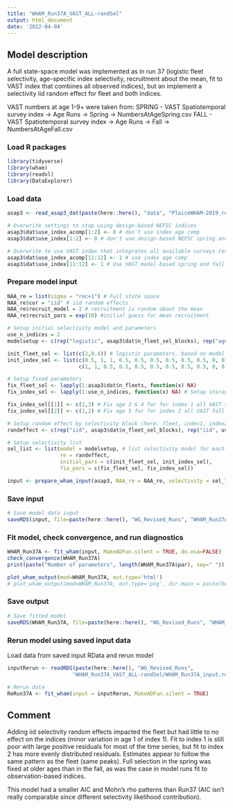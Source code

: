 ```yaml
---
title: "WHAM_Run37A_VAST_ALL-randSel"
output: html_document
date: '2022-04-04'
---
```


## Model description
A full state-space model was implemented as in run 37 (logistic fleet selectivity, age-specific index selectivity, recruitment about the mean, fit to VAST index that combines all observed indices), but an implement a selectivity iid random effect for fleet and both indices. 

VAST numbers at age 1-9+ were taken from:
SPRING
- VAST Spatiotemporal survey index -> Age Runs -> Spring -> NumbersAtAgeSpring.csv
FALL
- VAST Spatiotemporal survey index -> Age Runs -> Fall -> NumbersAtAgeFall.csv

### Load R packages
```r
library(tidyverse)
library(wham)
library(readxl)
library(DataExplorer)
```

### Load data
```r
asap3 <- read_asap3_dat(paste(here::here(), "data", "PlaiceWHAM-2019_revised_NEFSC-LW-WAA_StateVASTIndices.DAT", sep="/"))

# Overwrite settings to stop using design-based NEFSC indices
asap3$dat$use_index_acomp[1:2] <- 0 # don't use index age comp
asap3$dat$use_index[1:2] <- 0 # don't use design-based NEFSC spring and fall indices

# Overwrite to use VAST index that integrates all available surveys (except LPUE index)
asap3$dat$use_index_acomp[11:12] <- 1 # use index age comp
asap3$dat$use_index[11:12] <- 1 # Use VAST model-based spring and fall indices

```

### Prepare model input
```r
NAA_re = list(sigma = "rec+1") # Full state space
NAA_re$cor = "iid" # iid random effects
NAA_re$recruit_model = 2 # recruitment is random about the mean
NAA_re$recruit_pars = exp(10) #initial guess for mean recruitment

# Setup initial selectivity model and parameters
use_n_indices = 2
modelsetup <- c(rep("logistic", asap3$dat$n_fleet_sel_blocks), rep("age-specific", use_n_indices))

init_fleet_sel <- list(c(2,0.4)) # logistic parameters, based on model type
init_index_sel <- list(c(0.5, 1, 1, 0.5, 0.5, 0.5, 0.5, 0.5, 0.5, 0, 0), # all VAST spring
                       c(1, 1, 0.5, 0.5, 0.5, 0.5, 0.5, 0.5, 0.5, 0, 0)) # all VAST fall

# Setup fixed parameters
fix_fleet_sel <- lapply(1:asap3$dat$n_fleets, function(x) NA) 
fix_index_sel <- lapply(1:use_n_indices, function(x) NA) # Setup storage object to populate 

fix_index_sel[[1]] <- c(2,3) # Fix age 3 & 4 for for index 1 all VAST spring
fix_index_sel[[2]] <- c(1,2) # Fix age 5 for for index 2 all VAST fall

# Setup random effect by selectivity block (here: fleet, index1, index2)
randeffect <- c(rep("iid", asap3$dat$n_fleet_sel_blocks), rep("iid", use_n_indices))

# Setup selectivity list
sel_list <- list(model = modelsetup, # list selectivity model for each fleet and index
                 re = randeffect,
                 initial_pars = c(init_fleet_sel, init_index_sel),
                 fix_pars = c(fix_fleet_sel, fix_index_sel))

input <- prepare_wham_input(asap3, NAA_re = NAA_re, selectivity = sel_list, model_name = "WHAM_Run37A") 
```

### Save input
```r
# Save model data input
saveRDS(input, file=paste(here::here(), "WG_Revised_Runs", "WHAM_Run37A_VAST_ALL-randSel", "WHAM_Run37A_input.rds", sep="/"))
```

### Fit model, check convergence, and run diagnostics
```r
WHAM_Run37A <- fit_wham(input, MakeADFun.silent = TRUE, do.osa=FALSE) 
check_convergence(WHAM_Run37A)
print(paste("Number of parameters", length(WHAM_Run37A$par), sep=" "))

plot_wham_output(mod=WHAM_Run37A, out.type='html')
# plot_wham_output(mod=WHAM_Run37A, out.type='png', dir.main = paste(here::here(), "WHAM_Run37A", sep="/"))
```

### Save output
```r
# Save fitted model
saveRDS(WHAM_Run37A, file=paste(here::here(), "WG_Revised_Runs", "WHAM_Run37A_VAST_ALL-randSel", "WHAM_Run37A_model.rds", sep="/"))
```

### Rerun model using saved input data
Load data from saved input RData and rerun model
```r
inputRerun <- readRDS(paste(here::here(), "WG_Revised_Runs",
                     "WHAM_Run37A_VAST_ALL-randSel/WHAM_Run37A_input.rds", sep="/"))

# Rerun data
ReRun37A <- fit_wham(input = inputRerun, MakeADFun.silent = TRUE)
```

## Comment

Adding iid selectivity random effects impacted the fleet but had little to no effect on the indices (minor variation in age 1 of index 1). Fit to index 1 is still poor with large positive residuals for most of the time series, but fit to index 2 has more evenly distributed residuals. Estimates appear to follow the same pattern as the fleet (same peaks). Full selection in the spring was fixed at older ages than in the fall, as was the case in model runs fit to observation-based indices.

This model had a smaller AIC and Mohn's rho patterns than Run37 (AIC isn't really comparable since different selectivity likelihood contribution). 
